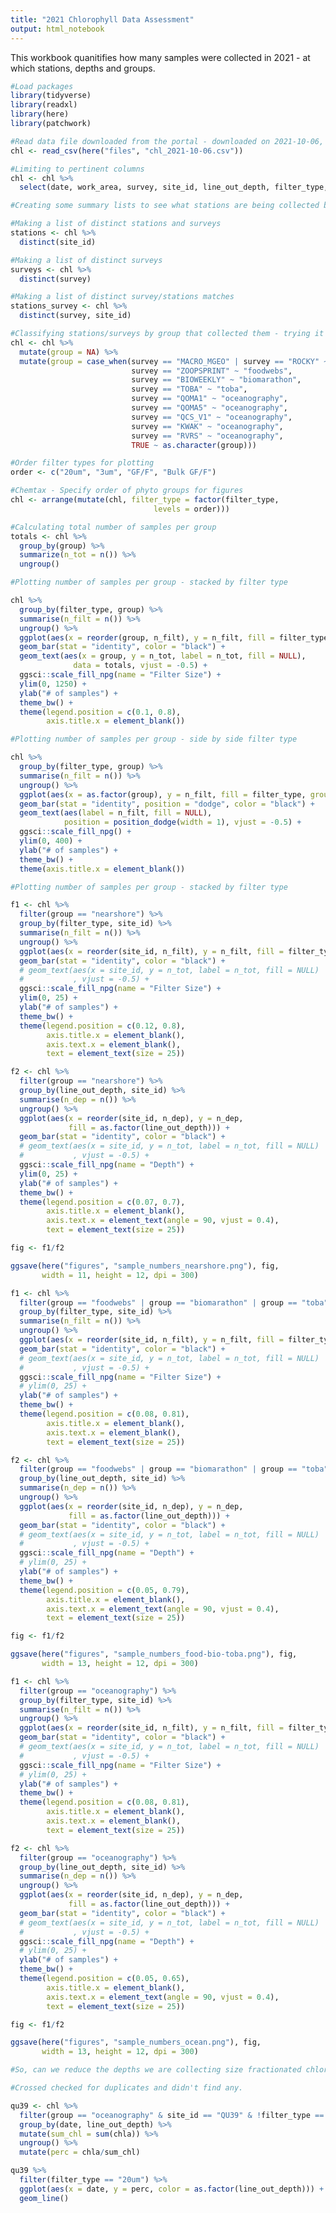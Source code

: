 ```yaml
---
title: "2021 Chlorophyll Data Assessment"
output: html_notebook
---
```


This workbook quanitifies how many samples were collected in 2021 - at which stations, depths and groups.

```r
#Load packages
library(tidyverse)  
library(readxl)
library(here)
library(patchwork)
```

```r
#Read data file downloaded from the portal - downloaded on 2021-10-06, so in this version does not include entire year
chl <- read_csv(here("files", "chl_2021-10-06.csv"))

```

```r
#Limiting to pertinent columns
chl <- chl %>% 
  select(date, work_area, survey, site_id, line_out_depth, filter_type, chla)
```

```r
#Creating some summary lists to see what stations are being collected by each group

#Making a list of distinct stations and surveys
stations <- chl %>% 
  distinct(site_id)

#Making a list of distinct surveys
surveys <- chl %>% 
  distinct(survey)

#Making a list of distinct survey/stations matches
stations_survey <- chl %>% 
  distinct(survey, site_id)
```

```r
#Classifying stations/surveys by group that collected them - trying it first on the truncated list
chl <- chl %>%
  mutate(group = NA) %>% 
  mutate(group = case_when(survey == "MACRO_MGEO" | survey == "ROCKY" ~ "nearshore",
                           survey == "ZOOPSPRINT" ~ "foodwebs",
                           survey == "BIOWEEKLY" ~ "biomarathon",
                           survey == "TOBA" ~ "toba",
                           survey == "QOMA1" ~ "oceanography",
                           survey == "QOMA5" ~ "oceanography",
                           survey == "QCS_V1" ~ "oceanography",
                           survey == "KWAK" ~ "oceanography", 
                           survey == "RVRS" ~ "oceanography",
                           TRUE ~ as.character(group)))

```

```r
#Order filter types for plotting
order <- c("20um", "3um", "GF/F", "Bulk GF/F")

#Chemtax - Specify order of phyto groups for figures
chl <- arrange(mutate(chl, filter_type = factor(filter_type,
                                levels = order)))
```

```r
#Calculating total number of samples per group
totals <- chl %>% 
  group_by(group) %>%
  summarize(n_tot = n()) %>% 
  ungroup()
```


```r
#Plotting number of samples per group - stacked by filter type

chl %>% 
  group_by(filter_type, group) %>% 
  summarise(n_filt = n()) %>% 
  ungroup() %>% 
  ggplot(aes(x = reorder(group, n_filt), y = n_filt, fill = filter_type)) +
  geom_bar(stat = "identity", color = "black") +
  geom_text(aes(x = group, y = n_tot, label = n_tot, fill = NULL),
              data = totals, vjust = -0.5) +
  ggsci::scale_fill_npg(name = "Filter Size") +
  ylim(0, 1250) +
  ylab("# of samples") +
  theme_bw() +
  theme(legend.position = c(0.1, 0.8),
        axis.title.x = element_blank())

```

```r
#Plotting number of samples per group - side by side filter type

chl %>% 
  group_by(filter_type, group) %>% 
  summarise(n_filt = n()) %>% 
  ungroup() %>% 
  ggplot(aes(x = as.factor(group), y = n_filt, fill = filter_type, group = filter_type)) +
  geom_bar(stat = "identity", position = "dodge", color = "black") +
  geom_text(aes(label = n_filt, fill = NULL), 
            position = position_dodge(width = 1), vjust = -0.5) +
  ggsci::scale_fill_npg() +
  ylim(0, 400) +
  ylab("# of samples") +
  theme_bw() +
  theme(axis.title.x = element_blank())

```

```r
#Plotting number of samples per group - stacked by filter type

f1 <- chl %>% 
  filter(group == "nearshore") %>% 
  group_by(filter_type, site_id) %>% 
  summarise(n_filt = n()) %>% 
  ungroup() %>% 
  ggplot(aes(x = reorder(site_id, n_filt), y = n_filt, fill = filter_type)) +
  geom_bar(stat = "identity", color = "black") +
  # geom_text(aes(x = site_id, y = n_tot, label = n_tot, fill = NULL)
  #           , vjust = -0.5) +
  ggsci::scale_fill_npg(name = "Filter Size") +
  ylim(0, 25) +
  ylab("# of samples") +
  theme_bw() +
  theme(legend.position = c(0.12, 0.8),
        axis.title.x = element_blank(),
        axis.text.x = element_blank(),
        text = element_text(size = 25))

f2 <- chl %>% 
  filter(group == "nearshore") %>% 
  group_by(line_out_depth, site_id) %>% 
  summarise(n_dep = n()) %>% 
  ungroup() %>% 
  ggplot(aes(x = reorder(site_id, n_dep), y = n_dep, 
             fill = as.factor(line_out_depth))) +
  geom_bar(stat = "identity", color = "black") +
  # geom_text(aes(x = site_id, y = n_tot, label = n_tot, fill = NULL)
  #           , vjust = -0.5) +
  ggsci::scale_fill_npg(name = "Depth") +
  ylim(0, 25) +
  ylab("# of samples") +
  theme_bw() +
  theme(legend.position = c(0.07, 0.7),
        axis.title.x = element_blank(),
        axis.text.x = element_text(angle = 90, vjust = 0.4),
        text = element_text(size = 25))

fig <- f1/f2

ggsave(here("figures", "sample_numbers_nearshore.png"), fig,
       width = 11, height = 12, dpi = 300)
```


```r
f1 <- chl %>% 
  filter(group == "foodwebs" | group == "biomarathon" | group == "toba") %>% 
  group_by(filter_type, site_id) %>% 
  summarise(n_filt = n()) %>% 
  ungroup() %>% 
  ggplot(aes(x = reorder(site_id, n_filt), y = n_filt, fill = filter_type)) +
  geom_bar(stat = "identity", color = "black") +
  # geom_text(aes(x = site_id, y = n_tot, label = n_tot, fill = NULL)
  #           , vjust = -0.5) +
  ggsci::scale_fill_npg(name = "Filter Size") +
  # ylim(0, 25) +
  ylab("# of samples") +
  theme_bw() +
  theme(legend.position = c(0.08, 0.81),
        axis.title.x = element_blank(),
        axis.text.x = element_blank(),
        text = element_text(size = 25))

f2 <- chl %>% 
  filter(group == "foodwebs" | group == "biomarathon" | group == "toba") %>% 
  group_by(line_out_depth, site_id) %>% 
  summarise(n_dep = n()) %>% 
  ungroup() %>% 
  ggplot(aes(x = reorder(site_id, n_dep), y = n_dep, 
             fill = as.factor(line_out_depth))) +
  geom_bar(stat = "identity", color = "black") +
  # geom_text(aes(x = site_id, y = n_tot, label = n_tot, fill = NULL)
  #           , vjust = -0.5) +
  ggsci::scale_fill_npg(name = "Depth") +
  # ylim(0, 25) +
  ylab("# of samples") +
  theme_bw() +
  theme(legend.position = c(0.05, 0.79),
        axis.title.x = element_blank(),
        axis.text.x = element_text(angle = 90, vjust = 0.4),
        text = element_text(size = 25))

fig <- f1/f2

ggsave(here("figures", "sample_numbers_food-bio-toba.png"), fig,
       width = 13, height = 12, dpi = 300)
```
```r
f1 <- chl %>% 
  filter(group == "oceanography") %>% 
  group_by(filter_type, site_id) %>% 
  summarise(n_filt = n()) %>% 
  ungroup() %>% 
  ggplot(aes(x = reorder(site_id, n_filt), y = n_filt, fill = filter_type)) +
  geom_bar(stat = "identity", color = "black") +
  # geom_text(aes(x = site_id, y = n_tot, label = n_tot, fill = NULL)
  #           , vjust = -0.5) +
  ggsci::scale_fill_npg(name = "Filter Size") +
  # ylim(0, 25) +
  ylab("# of samples") +
  theme_bw() +
  theme(legend.position = c(0.08, 0.81),
        axis.title.x = element_blank(),
        axis.text.x = element_blank(),
        text = element_text(size = 25))

f2 <- chl %>% 
  filter(group == "oceanography") %>% 
  group_by(line_out_depth, site_id) %>% 
  summarise(n_dep = n()) %>% 
  ungroup() %>% 
  ggplot(aes(x = reorder(site_id, n_dep), y = n_dep, 
             fill = as.factor(line_out_depth))) +
  geom_bar(stat = "identity", color = "black") +
  # geom_text(aes(x = site_id, y = n_tot, label = n_tot, fill = NULL)
  #           , vjust = -0.5) +
  ggsci::scale_fill_npg(name = "Depth") +
  # ylim(0, 25) +
  ylab("# of samples") +
  theme_bw() +
  theme(legend.position = c(0.05, 0.65),
        axis.title.x = element_blank(),
        axis.text.x = element_text(angle = 90, vjust = 0.4),
        text = element_text(size = 25))

fig <- f1/f2

ggsave(here("figures", "sample_numbers_ocean.png"), fig,
       width = 13, height = 12, dpi = 300)
```

```r
#So, can we reduce the depths we are collecting size fractionated chlorophyll???

#Crossed checked for duplicates and didn't find any.

qu39 <- chl %>% 
  filter(group == "oceanography" & site_id == "QU39" & !filter_type == "Bulk GF/F") %>%
  group_by(date, line_out_depth) %>% 
  mutate(sum_chl = sum(chla)) %>% 
  ungroup() %>% 
  mutate(perc = chla/sum_chl)

qu39 %>% 
  filter(filter_type == "20um") %>% 
  ggplot(aes(x = date, y = perc, color = as.factor(line_out_depth))) +
  geom_line()
  







```


